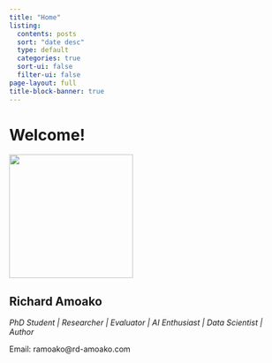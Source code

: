 ---
title: "Home"
listing:
  contents: posts
  sort: "date desc"
  type: default
  categories: true
  sort-ui: false
  filter-ui: false
page-layout: full
title-block-banner: true
---

# **Welcome!**

[![](images/head.jpg){width="224"}](https://hihello.me/p/0d856d87-1815-4d3c-b92d-ad2867db52ed)

## **Richard Amoako**

*PhD Student \| Researcher \| Evaluator \| AI Enthusiast \| Data Scientist \| Author*

Email: ramoako\@rd-amoako.com
